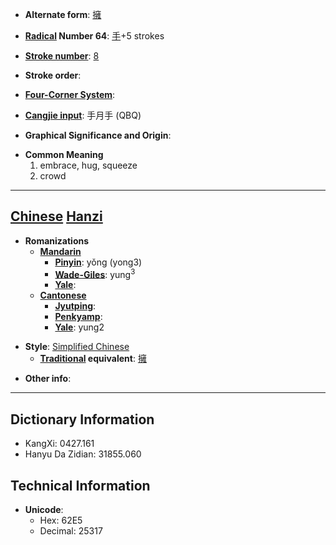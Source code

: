 * '''Alternate form''': [[擁]]

* '''[[Wiktionary:Chinese radical index| Radical]] Number 64''': [[Wiktionary:Chinese radical index 手|手]]+5 strokes

* '''[[Wiktionary:Chinese total strokes index|Stroke number]]''': [[Wiktionary:Chinese total strokes index 8|8]]

* '''Stroke order''': 

* '''[[Wiktionary:Chinese four corner index|Four-Corner System]]''': 

* '''[[Wiktionary:Chinese Cangjie index|Cangjie input]]''': 手月手 (QBQ)

* '''Graphical Significance and Origin''': 

* '''Common Meaning'''
*#embrace, hug, squeeze
*# crowd


----

== [[Chinese]] [[Hanzi]] ==

* '''Romanizations'''
** '''[[Mandarin]]'''
*** '''[[Pinyin]]''': yǒng (yong3)
*** '''[[Wade-Giles]]''': yung<sup>3</sup>
*** '''[[Yale]]''': 
** '''[[Cantonese]]'''
*** '''[[Jyutping]]''':
*** '''[[Penkyamp]]''': 
*** '''[[Yale]]''': yung2

* '''Style''': [[Simplified Chinese]] 
** '''[[Traditional Chinese|Traditional]] equivalent''': [[擁]]

* '''Other info''': 

----

== Dictionary Information ==

* KangXi: 0427.161
* Hanyu Da Zidian: 31855.060

== Technical Information ==

* '''Unicode''':
** Hex: 62E5
** Decimal: 25317